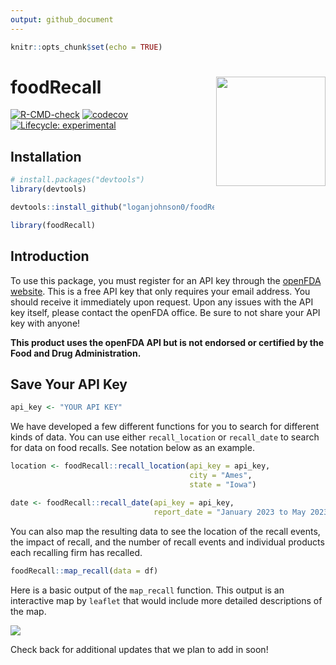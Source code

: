```yaml
---
output: github_document
---
```

<!-- README.md is generated from README.Rmd. Please edit that file -->

```r
knitr::opts_chunk$set(echo = TRUE)
```

# foodRecall <a href="https://loganjohnson0.github.io/foodRecall/"><img src="man/figures/hex-foodRecall.png" align="right" height="175" style="float:right; height:175px;" /></a>

 <!-- badges: start -->
  [![R-CMD-check](https://github.com/loganjohnson0/foodRecall/actions/workflows/R-CMD-check.yaml/badge.svg)](https://github.com/loganjohnson0/foodRecall/actions/workflows/R-CMD-check.yaml)
  [![codecov](https://codecov.io/gh/loganjohnson0/foodRecall/branch/main/graph/badge.svg?token=BE2QWZYKNE)](https://codecov.io/gh/loganjohnson0/foodRecall)
[![Lifecycle: experimental](https://img.shields.io/badge/lifecycle-experimental-orange.svg)](https://lifecycle.r-lib.org/articles/stages.html#experimental)
  <!-- badges: end -->


## Installation

```r
# install.packages("devtools")
library(devtools)

devtools::install_github("loganjohnson0/foodRecall")

library(foodRecall)
```

## Introduction
To use this package, you must register for an API key through the [openFDA website](https://open.fda.gov/apis/authentication/). This is a free API key that only requires your email address. You should receive it immediately upon request. Upon any issues with the API key itself, please contact the openFDA office. Be sure to not share your API key with anyone!

<b>This product uses the openFDA API but is not endorsed or certified by the Food and Drug Administration.</b>

## Save Your API Key
```r
api_key <- "YOUR API KEY"
```

We have developed a few different functions for you to search for different kinds of data. You can use either `recall_location` or `recall_date` to search for data on food recalls. See notation below as an example.

```r
location <- foodRecall::recall_location(api_key = api_key, 
                                        city = "Ames", 
                                        state = "Iowa")

date <- foodRecall::recall_date(api_key = api_key,
                                report_date = "January 2023 to May 2023")
```

You can also map the resulting data to see the location of the recall events, the impact of recall, and the number of recall events and individual products each recalling firm has recalled.

```r
foodRecall::map_recall(data = df)
```

Here is a basic output of the `map_recall` function. This output is an interactive map by `leaflet` that would include more detailed descriptions of the map.

![](man/figures/Iowa.png)

Check back for additional updates that we plan to add in soon!
